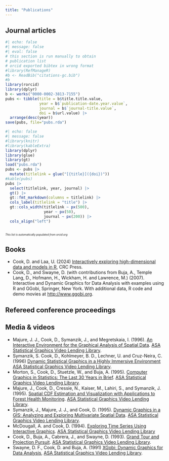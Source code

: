 ```yaml
---
title: "Publications"
---
```


## Journal articles

```r
#| echo: false
#| message: false
#| eval: false
# this section is run manually to obtain
# publication list 
# orcid exported bibtex in wrong format
#library(RefManageR)
#b <- ReadBib("citations-gc.bib")
#b
library(rorcid)
library(dplyr)
b <- works("0000-0002-3813-7155")
pubs <- tibble(title = b$title.title.value, 
               year = b$`publication-date.year.value`,
               journal = b$`journal-title.value`,
               doi = b$url.value) |>
  arrange(desc(year))
save(pubs, file="pubs.rda")
```

```r
#| echo: false
#| message: false
#library(knitr)
#library(kableExtra)
library(dplyr)
library(glue)
library(gt)
load("pubs.rda")
pubs <- pubs |>
  mutate(titlelink = glue("[{title}]({doi})"))
#kable(pubs)
pubs |> 
  select(titlelink, year, journal) |>
  gt() |>
  gt::fmt_markdown(columns = titlelink) |>
  cols_label(titlelink = "title") |> 
  gt::cols_width(titlelink ~ px(500),
                 year ~ px(50),
                 journal ~ px(200)) |>
  cols_align("left")
  
```

::: {style="font-size: 60%"}
*This list is automatically populated from orcid.org*
:::

## Books 

- Cook, D. and Laa, U. (2024) [Interactively exploring high-dimensional data and models in R](https://dicook.github.io/mulgar_book/), CRC Press.
- Cook, D., and Swayne, D. (with contributions from Buja, A., Temple Lang, D., Hofmann, H., Wickham, H. and Lawrence, M.) (2007). Interactive and Dynamic Graphics for Data Analysis with examples using R and GGobi, Springer, New York. With additional data, R code and demo movies at [http://www.ggobi.org](http://www.ggobi.org).

## Refereed conference proceedings

## Media & videos

- Majure, J. J., Cook, D., Symanzik, J., and Megretskaia, I. (1996). [An Interactive Environment for the Graphical Analysis of Spatial Data](https://youtu.be/e_b8WAshYgA). [ASA Statistical Graphics Video Lending Library](https://community.amstat.org/jointscsg-section/media/videos).
- Symanzik, S. Cook, D., Kohlmeyer, B. D., Lechner, U. and  Cruz-Neira, C. (1996) [Dynamic Statistical Graphics in a Highly Immersive Environment](https://youtu.be/JX56EB7HKKo) [ASA Statistical Graphics Video Lending Library](https://community.amstat.org/jointscsg-section/media/videos).
- Morton, S., Cook, D., Stuetzle, W., and Buja, A. (1995). [Computer Graphics in Statistics: The Last 30 Years in Brief](https://youtu.be/osuuHDS9t6k). [ASA Statistical Graphics Video Lending Library](https://community.amstat.org/jointscsg-section/media/videos).
- Majure, J., Cook, D., Cressie, N., Kaiser, M., Lahiri, S., and Symanzik, J. (1995). [Spatial CDF Estimation and Visualization with Applications to Forest Health Monitoring](https://youtu.be/PvuN6xol8-c). [ASA Statistical Graphics Video Lending Library](https://community.amstat.org/jointscsg-section/media/videos).
- Symanzik, J., Majure, J. J., and Cook, D. (1995). [Dynamic Graphics in a GIS: Analyzing and Exploring Multivariate Spatial Data](https://youtu.be/RxWXcCx_bg0).  [ASA Statistical Graphics Video Lending Library](https://community.amstat.org/jointscsg-section/media/videos).
- McDougall, A. and Cook, D. (1994). [Exploring Time Series Using Interactive Graphics](https://youtu.be/ug7v7N3d148).  [ASA Statistical Graphics Video Lending Library](https://community.amstat.org/jointscsg-section/media/videos)
- Cook, D., Buja, A., Cabrera, J., and Swayne, D. (1993). [Grand Tour and Projection Pursuit](https://youtu.be/K4hq9ZMPpO8). [ASA Statistical Graphics Video Lending Library](https://community.amstat.org/jointscsg-section/media/videos).
- Swayne, D. F., Cook, D. and Buja, A. (1991) [XGobi: Dynamic Graphics for Data Analysis](https://youtu.be/n5i9RLCe1rQ), [ASA Statistical Graphics Video Lending Library](https://community.amstat.org/jointscsg-section/media/videos).